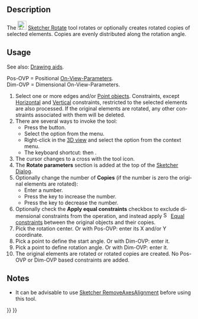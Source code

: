 <languages/>

<div lang="en" dir="ltr" class="mw-content-ltr">
{{Docnav
|[[Sketcher_Translate|Array transform]]
|[[Sketcher_Scale|Scale transform]]
|[[Sketcher_Workbench|Sketcher]]
|IconL=Sketcher_Translate.svg
|IconR=Sketcher_Scale.svg
|IconC=Workbench_Sketcher.svg
}}
</div>

<div lang="en" dir="ltr" class="mw-content-ltr">
{{GuiCommand
|Name=Sketcher Rotate
|MenuLocation=Sketch → Sketcher tools → Polar transform
|Workbenches=[[Sketcher_Workbench|Sketcher]]
|Shortcut={{KEY|Z}} {{KEY|P}}
|Version=1.0
|SeeAlso=
}}
</div>

<div lang="en" dir="ltr" class="mw-content-ltr">
==Description==
</div>

<div lang="en" dir="ltr" class="mw-content-ltr">
The [[Image:Sketcher_Rotate.svg|24px]] [[Sketcher_Rotate|Sketcher Rotate]] tool rotates or optionally creates rotated copies of selected elements. Copies are evenly distributed along the rotation angle.
</div>

<div lang="en" dir="ltr" class="mw-content-ltr">
==Usage==
</div>

<div lang="en" dir="ltr" class="mw-content-ltr">
See also: [[Sketcher_Workbench#Drawing_aids|Drawing aids]].
</div>

<div lang="en" dir="ltr" class="mw-content-ltr">
Pos-OVP = Positional [[Sketcher_Preferences#General|On-View-Parameters]].<br>
Dim-OVP = Dimensional On-View-Parameters.
</div>

<div lang="en" dir="ltr" class="mw-content-ltr">
# Select one or more edges and/or [[Sketcher_CreatePoint|Point objects]]. Constraints, except [[Sketcher_ConstrainHorizontal|Horizontal]] and [[Sketcher_ConstrainVertical|Vertical]] constraints, restricted to the selected elements are also processed. If the original elements are rotated, any other constraints associated with them will be deleted.
# There are several ways to invoke the tool:
#* Press the {{Button|[[Image:Sketcher_Rotate.svg|16px]] [[Sketcher_Rotate|Polar transform]]}} button.
#* Select the {{MenuCommand|Sketcher → Sketcher tools → [[Image:Sketcher_Rotate.svg|16px]] Polar transform}} option from the menu.
#* Right-click in the [[3D_view|3D view]] and select the {{MenuCommand|[[Image:Sketcher_Rotate.svg|16px]] Polar transform}} option from the context menu.
#* The keyboard shortcut: {{KEY|Z}} then {{KEY|P}}.
# The cursor changes to a cross with the tool icon.
# The '''Rotate parameters''' section is added at the top of the [[Sketcher_Dialog|Sketcher Dialog]].
# Optionally change the number of '''Copies''' (if the number is zero the original elements are rotated):
#* Enter a number.
#* Press the {{KEY|U}} key to increase the number.
#* Press the {{KEY|J}} key to decrease the number.
# Optionally check the '''Apply equal constraints''' checkbox to exclude dimensional constraints from the operation, and instead apply [[Image:Sketcher_ConstrainEqual.svg|16px]] [[Sketcher_ConstrainEqual|Equal constraints]] between the original objects and their copies.
# Pick the rotation center. Or with Pos-OVP: enter its X and/or Y coordinate.
# Pick a point to define the start angle. Or with Dim-OVP: enter it.
# Pick a point to define rotation angle. Or with Dim-OVP: enter it.
# The original elements are rotated or rotated copies are created. No Pos-OVP or Dim-OVP based constraints are added.
</div>

<div lang="en" dir="ltr" class="mw-content-ltr">
==Notes==
</div>

<div lang="en" dir="ltr" class="mw-content-ltr">
* It can be advisable to use [[Sketcher_RemoveAxesAlignment|Sketcher RemoveAxesAlignment]] before using this tool.
</div>


<div lang="en" dir="ltr" class="mw-content-ltr">
{{Docnav
|[[Sketcher_Translate|Array transform]]
|[[Sketcher_Scale|Scale transform]]
|[[Sketcher_Workbench|Sketcher]]
|IconL=Sketcher_Translate.svg
|IconR=Sketcher_Scale.svg
|IconC=Workbench_Sketcher.svg
}}
</div>

{{Sketcher_Tools_navi{{#translation:}}}}
{{Userdocnavi{{#translation:}}}}